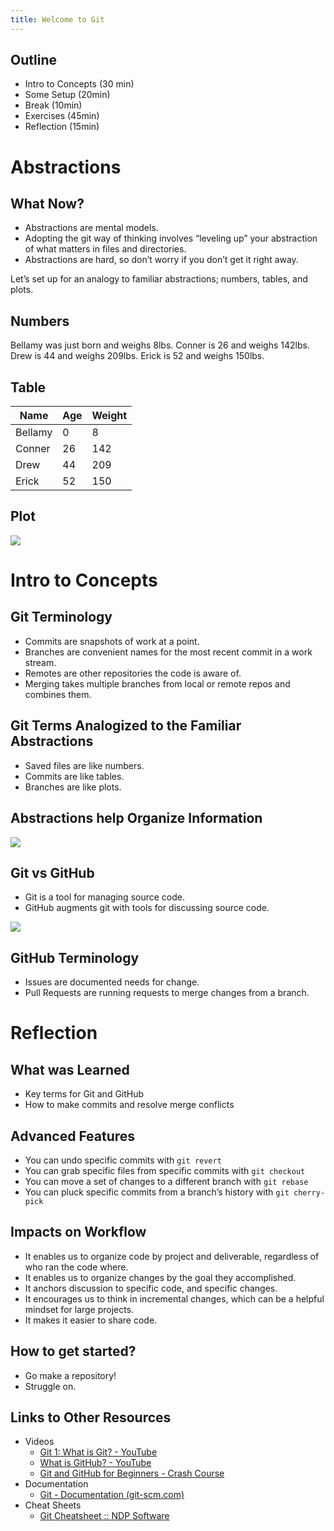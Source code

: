 ```yaml
---
title: Welcome to Git
---
```


## Outline

- Intro to Concepts (30 min)
- Some Setup (20min)
- Break (10min)
- Exercises (45min)
- Reflection (15min)

# Abstractions

## What Now?

- Abstractions are mental models.
- Adopting the git way of thinking involves "leveling up" your abstraction of what matters in files and directories.
- Abstractions are hard, so don't worry if you don't get it right away.

Let's set up for an analogy to familiar abstractions; numbers, tables, and plots.

## Numbers

Bellamy was just born and weighs 8lbs.
Conner is 26 and weighs 142lbs.
Drew is 44 and weighs 209lbs.
Erick is 52 and weighs 150lbs.

## Table

|Name    | Age | Weight |
|--------|-----|--------|
|Bellamy |  0  |   8    |
|Conner  | 26  | 142    |
|Drew    | 44  | 209    |
|Erick   | 52  | 150    |

## Plot

![](media/plots-are-abstractions.png){fig-align="center"}

# Intro to Concepts

## Git Terminology

- Commits are snapshots of work at a point.
- Branches are convenient names for the most recent commit in a work stream.
- Remotes are other repositories the code is aware of.
- Merging takes multiple branches from local or remote repos and combines them.

## Git Terms Analogized to the Familiar Abstractions

- Saved files are like numbers.
- Commits are like tables.
- Branches are like plots.

## Abstractions help Organize Information

![](media/mental-model.png){fig-align="center"}

## Git vs GitHub

- Git is a tool for managing source code.
- GitHub augments git with tools for discussing source code.

![](media/git-github-pic-insta.png){fig-align="center"}

## GitHub Terminology

- Issues are documented needs for change.
- Pull Requests are running requests to merge changes from a branch.

# Reflection

## What was Learned

- Key terms for Git and GitHub
- How to make commits and resolve merge conflicts

## Advanced Features

- You can undo specific commits with `git revert`
- You can grab specific files from specific commits with `git checkout`
- You can move a set of changes to a different branch with `git rebase`
- You can pluck specific commits from a branch's history with `git cherry-pick`

## Impacts on Workflow

- It enables us to organize code by project and deliverable, regardless of who ran the code where.
- It enables us to organize changes by the goal they accomplished.
- It anchors discussion to specific code, and specific changes.
- It encourages us to think in incremental changes, which can be a helpful mindset for large projects.
- It makes it easier to share code.

## How to get started?

- Go make a repository!
- Struggle on.

## Links to Other Resources

- Videos
   - [Git 1: What is Git? - YouTube](https://www.youtube.com/watch?v=-m2J3WqL6Ec&list=PL5wn5CYPHXCMIBRbE-d0n_6iqTWHdjc7x)
   - [What is GitHub? - YouTube](https://www.youtube.com/watch?v=w3jLJU7DT5E)
   - [Git and GitHub for Beginners - Crash Course](https://www.youtube.com/watch?v=RGOj5yH7evk)
- Documentation
   - [Git - Documentation (git-scm.com)](https://git-scm.com/doc)
- Cheat Sheets
   - [Git Cheatsheet :: NDP Software](https://ndpsoftware.com/git-cheatsheet.html#loc=index;)
